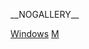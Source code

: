 {{Category game screenshot header|Windows}}
__NOGALLERY__

[[Category:电子游戏屏幕截图|Windows]]
[[Category:Windows游戏|Μ]]